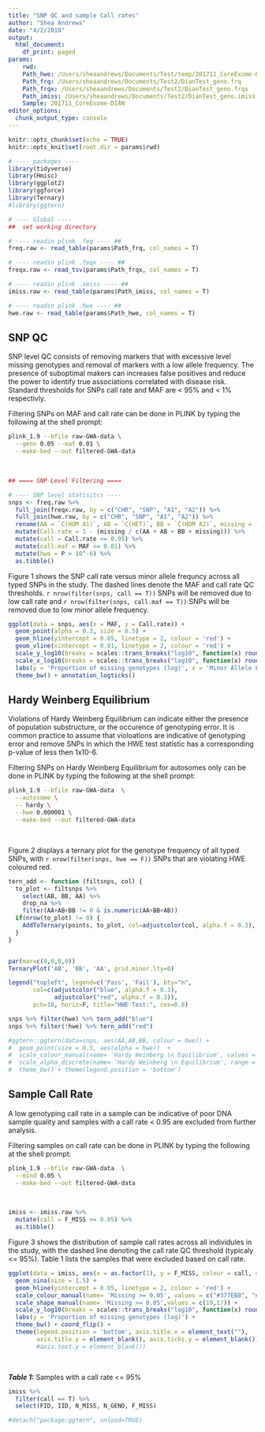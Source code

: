 ```yaml
---
title: "SNP QC and sample Call rates"
author: "Shea Andrews"
date: "4/2/2018"
output:
  html_document:
    df_print: paged
params:
    rwd:
    Path_hwe: /Users/sheaandrews/Documents/Test/temp/201711_CoreExome-DIAN_SnpQc.hwe
    Path_frq: /Users/sheaandrews/Documents/Test2/DianTest_geno.frq
    Path_frqx: /Users/sheaandrews/Documents/Test2/DianTest_geno.frqx
    Path_imiss: /Users/sheaandrews/Documents/Test2/DianTest_geno.imiss
    Sample: 201711_CoreExome-DIAN
editor_options:
  chunk_output_type: console
---
```


```r
knitr::opts_chunk$set(echo = TRUE)
knitr::opts_knit$set(root.dir = params$rwd)

# ---- packages ----
library(tidyverse)
library(Hmisc)
library(ggplot2)
library(ggforce)
library(Ternary)
#library(ggtern)
```

```r
# ---- Global ----
##  set working directory

# ---- readin plink .feq ---- ##
freq.raw <- read_table(params$Path_frq, col_names = T)

# ---- readin plink .feqx ---- ##
freqx.raw <- read_tsv(params$Path_frqx, col_names = T)

# ---- readin plink .imiss ---- ##
imiss.raw <- read_table(params$Path_imiss, col_names = T)

# ---- readin plink .hwe ---- ##
hwe.raw <- read_table(params$Path_hwe, col_names = T)

```

## SNP QC
SNP level QC consists of removing markers that with excessive level missing genotypes and removal of markers with a low allele frequency. The presence of suboptimal makers can increases false positives and reduce the power to identify true associations correlated with disease risk. Standard thresholds for SNPs call rate and MAF are < 95% and < 1% respectivly.
<br>

Filtering SNPs on MAF and call rate can be done in PLINK by typing the following at the shell prompt:
```bash
plink_1.9 --bfile raw-GWA-data \
  --geno 0.05 --maf 0.01 \
  --make-bed --out filtered-GWA-data
```
<br>

```r
## ==== SNP Level Filtering ====

# ---- SNP level statisitcs ----
snps <- freq.raw %>%
  full_join(freqx.raw, by = c("CHR", "SNP", "A1", "A2")) %>%
  full_join(hwe.raw, by = c("CHR", "SNP", "A1", "A2")) %>%
  rename(AA = `C(HOM A1)`, AB = `C(HET)`, BB = `C(HOM A2)`, missing = `C(MISSING)`) %>%
  mutate(Call.rate = 1 - (missing / c(AA + AB + BB + missing))) %>%
  mutate(call = Call.rate <= 0.95) %>%
  mutate(call.maf = MAF <= 0.01) %>%
  mutate(hwe = P > 10^-6) %>%
  as.tibble()
```

Figure 1 shows the SNP call rate versus minor allele frequncy across all typed SNPs in the study. The dashed lines denote the MAF and call rate QC thresholds. `r nrow(filter(snps, call == T))` SNPs will be removed due to low call rate and `r nrow(filter(snps, call.maf == T))` SNPs will be removed due to low minor allele frequency.
```r
ggplot(data = snps, aes(x = MAF, y = Call.rate)) +
  geom_point(alpha = 0.3, size = 0.5) +
  geom_hline(yintercept = 0.05, linetype = 2, colour = 'red') +
  geom_vline(xintercept = 0.01, linetype = 2, colour = 'red') +
  scale_y_log10(breaks = scales::trans_breaks("log10", function(x) round(10^x, 3))) +
  scale_x_log10(breaks = scales::trans_breaks("log10", function(x) round(10^x, 3))) +
  labs(y = 'Proportion of missing genotypes (log)', x = 'Minor Allele Frequency (log)') +
  theme_bw() + annotation_logticks()
```

## Hardy Weinberg Equilibrium
Violations of Hardy Weinberg Equilibrium can indicate either the presence of population substructure, or the occurence of genotyping error. It is common practice to assume that violoations are indicative of genotyping error and remove SNPs in which the HWE test statistic has a corresponding p-value of less then 1x10-6.
<br>

Filtering SNPs on Hardy Weinberg Equilibrium for autosomes only can be done in PLINK by typing the following at the shell prompt:
```bash
plink_1.9 --bfile raw-GWA-data  \
  --autosome \
  -- hardy \
  --hwe 0.000001 \
  --make-bed --out filtered-GWA-data
```
<br>

Figure 2 displays a ternary plot for the genotype frequency of all typed SNPs, with `r nrow(filter(snps, hwe == F))` SNPs that are violating HWE coloured red.
```r

tern_add <- function (filtsnps, col) {
  to_plot <- filtsnps %>%
    select(AB, BB, AA) %>%
    drop_na %>%
    filter(AA+AB+BB != 0 & is.numeric(AA+BB+AB))
  if(nrow(to_plot) != 0) {
    AddToTernary(points, to_plot, col=adjustcolor(col, alpha.f = 0.3), pch=16, cex=0.3)
  }
}


par(mar=c(0,0,0,0))
TernaryPlot('AB', 'BB', 'AA', grid.minor.lty=0)

legend("topleft", legend=c('Pass', 'Fail'), bty="n",
       col=c(adjustcolor("blue", alpha.f = 0.3),
             adjustcolor("red", alpha.f = 0.3)),
       pch=16, horiz=F, title="HWE Test:", cex=0.8)

snps %>% filter(hwe) %>% tern_add("blue")
snps %>% filter(!hwe) %>% tern_add("red")

#ggtern::ggtern(data=snps, aes(AA,AB,BB, colour = hwe)) +
#  geom_point(size = 0.5, aes(alpha = hwe))  +
#  scale_colour_manual(name= 'Hardy Weinberg \n Equilibrium', values = c( "#E41A1C", "#377EB8")) +
#  scale_alpha_discrete(name= 'Hardy Weinberg \n Equilibrium', range = c(0.8, 0.2)) +
#  theme_bw() + theme(legend.position = 'bottom')

```


##  Sample Call Rate
A low genotyping call rate in a sample can be indicative of poor DNA sample quality and samples with a call rate < 0.95 are excluded from further analysis.
<br>

Filtering samples on call rate can be done in PLINK by typing the following at the shell prompt:
```bash
plink_1.9 --bfile raw-GWA-data  \
  --mind 0.05 \
  --make-bed --out filtered-GWA-data
```
<br>

```r
imiss <- imiss.raw %>%
  mutate(call = F_MISS >= 0.05) %>%
  as.tibble()

```

Figure 3 shows the distribution of sample call rates across all individules in the study, with the dashed line denoting the call rate QC threshold (typicaly <= 95%). Table 1 lists the samples that were excluded based on call rate.
```r
ggplot(data = imiss, aes(x = as.factor(1), y = F_MISS, colour = call, shape = call)) +
  geom_sina(size = 1.5) +
  geom_hline(yintercept = 0.05, linetype = 2, colour = 'red') +
  scale_colour_manual(name= 'Missing >= 0.05', values = c("#377EB8", "#E41A1C")) +
  scale_shape_manual(name= 'Missing >= 0.05',values = c(19,17)) +
  scale_y_log10(breaks = scales::trans_breaks("log10", function(x) round(10^x, 3)), limits = c(0.0001,1)) +
  labs(y = 'Proportion of missing genotypes (log)') +
  theme_bw() + coord_flip() +
  theme(legend.position = 'bottom', axis.title.x = element_text(""),
        axis.title.y = element_blank(), axis.ticks.y = element_blank())
        #axis.text.y = element_blank())
```
<br>

***Table 1:*** Samples with a call rate <= 95%
```r
imiss %>%
  filter(call == T) %>%
  select(FID, IID, N_MISS, N_GENO, F_MISS)

```

```r
#detach("package:ggtern", unload=TRUE)
```

